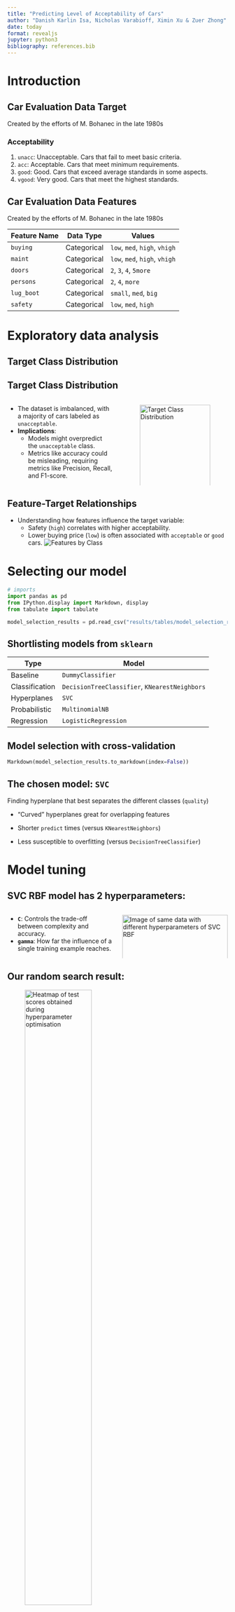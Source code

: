 ```yaml
---
title: "Predicting Level of Acceptability of Cars"
author: "Danish Karlin Isa, Nicholas Varabioff, Ximin Xu & Zuer Zhong"
date: today
format: revealjs
jupyter: python3
bibliography: references.bib
---
```


# Introduction

## Car Evaluation Data Target

Created by the efforts of M. Bohanec in the late 1980s

### Acceptability

1. `unacc`: Unacceptable. Cars that fail to meet basic criteria.
2. `acc`: Acceptable. Cars that meet minimum requirements.
3. `good`: Good. Cars that exceed average standards in some aspects.
4. `vgood`: Very good. Cars that meet the highest standards.

## Car Evaluation Data Features

Created by the efforts of M. Bohanec in the late 1980s

| Feature Name | Data Type | Values |
| ------------ | --------- | ------ |
| `buying` | Categorical | `low`, `med`, `high`, `vhigh` |
| `maint` | Categorical | `low`, `med`, `high`, `vhigh` |
| `doors` | Categorical | `2`, `3`, `4`, `5more` |
| `persons` | Categorical | `2`, `4`, `more` |
| `lug_boot` | Categorical | `small`, `med`, `big` |
| `safety` | Categorical | `low`, `med`, `high` |

# Exploratory data analysis

## Target Class Distribution

## Target Class Distribution

::: {.columns}

:::: {.column width="50%"}
- The dataset is imbalanced, with a majority of cars labeled as `unacceptable`.
- **Implications**:
  - Models might overpredict the `unacceptable` class.
  - Metrics like accuracy could be misleading, requiring metrics like Precision, Recall, and F1-score.
::::

:::: {.column width="50%"}
![Target Class Distribution](results/figures/target_distribution_raw.png){width=100%}
::::
:::

## Feature-Target Relationships

- Understanding how features influence the target variable:
  - Safety (`high`) correlates with higher acceptability.
  - Lower buying price (`low`) is often associated with `acceptable` or `good` cars.
![Features by Class](results/figures/feature_counts_by_class.png)


# Selecting our model

```python
# imports
import pandas as pd
from IPython.display import Markdown, display
from tabulate import tabulate

model_selection_results = pd.read_csv("results/tables/model_selection_results.csv").round(3)
```

## Shortlisting models from `sklearn`

| Type | Model |
| ---- | ----- |
| Baseline | `DummyClassifier` |
| Classification |  `DecisionTreeClassifier`, `KNearestNeighbors` |
| Hyperplanes | `SVC` |
| Probabilistic | `MultinomialNB` |
| Regression | `LogisticRegression` |

## Model selection with cross-validation {.smaller}

```python
Markdown(model_selection_results.to_markdown(index=False))
```

## The chosen model: `SVC`

Finding hyperplane that best separates the different classes (`quality`)

* "Curved" hyperplanes great for overlapping features

* Shorter `predict` times (versus `KNearestNeighbors`)

* Less susceptible to overfitting (versus `DecisionTreeClassifier`)

# Model tuning

## SVC RBF model has 2 hyperparameters:

::: {.columns}

::: {.column width="50%"}
- **`C`**: Controls the trade-off between complexity and accuracy.
- **`gamma`**: How far the influence of a single training example reaches.
:::

::: {.column width="50%"}
![Image of same data with different hyperparameters of SVC RBF](img/hyperpara.png){width=100%}[@scikit-learn]
:::

:::

## Our random search result: 
![Heatmap of test scores obtained during hyperparameter optimisation](../results/figures/car_hyperparameter.png){width=60%}
```python
import pickle
test_scores_df = pd.read_csv("./results/tables/test_scores.csv").round(2)
classification_report = pd.read_csv("./results/tables/classification_report.csv").round(3)
with open('./results/models/car_analysis.pickle', 'rb') as f:
    car_eva = pickle.load(f)
model_selection_results = pd.read_csv("./results/tables/model_selection_results.csv").round(3)

print()
```

`C` and `gamma` are `{python} car_eva.best_params_['svc__C']` and `{python} car_eva.best_params_['svc__gamma']`

## Fit the model and result

```python
#| tbl-cap: Classification report of the model

Markdown(classification_report.to_markdown(index=False))
```

# Conclusion

## Observations
1. Significant class imbalance with `unacceptable` being the dominant class.
2. Features like `safety` and `buying price` show clear relationships with the target class.

## Future improvements
   - Balance the dataset.
   - Introduce additional features or preprocess categorical variables for better granularity.

## Reference
